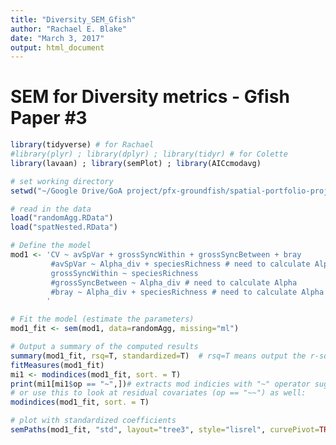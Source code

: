 ```yaml
---
title: "Diversity_SEM_Gfish"
author: "Rachael E. Blake"
date: "March 3, 2017"
output: html_document
---
```

# SEM for Diversity metrics - Gfish Paper #3
```r

library(tidyverse) # for Rachael
#library(plyr) ; library(dplyr) ; library(tidyr) # for Colette
library(lavaan) ; library(semPlot) ; library(AICcmodavg)

```


```r

# set working directory
setwd("~/Google Drive/GoA project/pfx-groundfish/spatial-portfolio-project")

# read in the data
load("randomAgg.RData")
load("spatNested.RData")

```

```r
# Define the model
mod1 <- 'CV ~ avSpVar + grossSyncWithin + grossSyncBetween + bray
         #avSpVar ~ Alpha_div + speciesRichness # need to calculate Alpha first
         grossSyncWithin ~ speciesRichness
         #grossSyncBetween ~ Alpha_div # need to calculate Alpha
         #bray ~ Alpha_div + speciesRichness # need to calculate Alpha
        '

# Fit the model (estimate the parameters)
mod1_fit <- sem(mod1, data=randomAgg, missing="ml")

# Output a summary of the computed results
summary(mod1_fit, rsq=T, standardized=T)  # rsq=T means output the r-sqr
fitMeasures(mod1_fit)
mi1 <- modindices(mod1_fit, sort. = T) 
print(mi1[mi1$op == "~",])# extracts mod indicies with "~" operator suggesting adding a path
# or use this to look at residual covariates (op == "~~") as well:
modindices(mod1_fit, sort. = T)

# plot with standardized coefficients
semPaths(mod1_fit, "std", layout="tree3", style="lisrel", curvePivot=TRUE)




```



